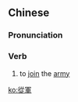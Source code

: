 {{also|从军}}
==Chinese==
{{zh-forms|s=从军}}

===Pronunciation===
{{zh-pron
|m=cóngjūn
|h=pfs=chhiùng-kiûn
|mn=chiông-kun
|cat=v
}}

===Verb===
{{zh-verb}}

# to [[join]] the [[army]]

[[ko:從軍]]